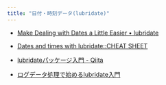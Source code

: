 ```yaml
---
title: "日付・時刻データ(lubridate)"
---
```


- [Make Dealing with Dates a Little Easier • lubridate](https://lubridate.tidyverse.org/)
- [Dates and times with lubridate::CHEAT SHEET](https://rawgit.com/rstudio/cheatsheets/master/lubridate.pdf)


- [lubridateパッケージ入門 - Qiita](https://qiita.com/nozma/items/01725761d980a0110027)
- [ログデータ処理で始めるlubridate入門](https://kazutan.github.io/SappoRoR8/01-lubridate.html)